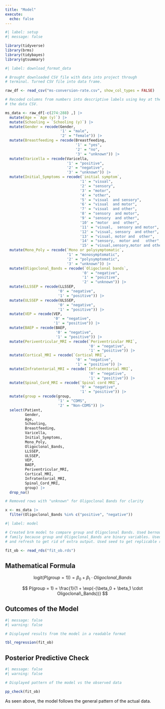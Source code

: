 ```yaml
---
title: "Model"
execute: 
  echo: false
---
```


```r
#| label: setup
#| message: false 

library(tidyverse)
library(brms)
library(tidybayes)
library(gtsummary)
```

```r
#| label: download_format_data

# Brought downloaded CSV file with data into project through
# terminal. Turned CSV file into data frame.

raw_df <- read_csv("ms-conversion-rate.csv", show_col_types = FALSE)

# Recoded columns from numbers into descriptive labels using key at the bottom of
# the data CSV.

ms_data <- raw_df[-c(274:288) ,] |>
  mutate(Age = `Age (y)`) |>
  mutate(Schooling = `Schooling (y)`) |>
  mutate(Gender = recode(Gender,
                         '1' = "male",
                         '2' = "female")) |>
  mutate(Breastfeeding = recode(Breastfeeding,
                                '1' = "yes",
                                '2' = "no",
                                '3' = "unknown")) |>
  mutate(Varicella = recode(Varicella,
                            '1' = "positive",
                            '2' = "negative",
                            '3' = "unknown")) |>
  mutate(Initial_Symptoms = recode(`initial symptom`,
                                  '1' = "visual",
                                  '2' = "sensory",
                                  '3' = "motor",
                                  '4' = "other",
                                  '5' = "visual  and sensory",
                                  '6' = "visual  and motor",
                                  '7' = "visual  and other",
                                  '8' = "sensory  and motor",
                                  '9' = "sensory  and other",
                                  '10' = "motor  and  other",
                                  '11' = "visual,  sensory and motor",
                                  '12' = "visual, sensory  and other",
                                  '13' = "visual, motor and  other",
                                  '14' = "sensory,  motor and   other",
                                  '15' = "visual,sensory,motor and other")) |>
  mutate(Mono_Poly = recode(`Mono or polysymptomatic`,
                            '1' = "monosymptomatic",
                            '2' = "polysymptomatic",
                            '3' = "unknown")) |>
  mutate(Oligoclonal_Bands = recode(`Oligoclonal bands`,
                                   '0' = "negative",
                                   '1' = "positive",
                                   '2' = "unknown")) |>
  mutate(LLSSEP = recode(LLSSEP,
                        '0' = "negative",
                        '1' = "positive")) |>
  mutate(ULSSEP = recode(ULSSEP,
                        '0' = "negative",
                        '1' = "positive")) |>
  mutate(VEP = recode(VEP,
                      '0' = "negative",
                      '1' = "positive")) |>
  mutate(BAEP = recode(BAEP,
                       '0' = "negative",
                       '1' = "positive")) |>
  mutate(Periventricular_MRI = recode(`Periventricular MRI`,
                                      '0' = "negative",
                                      '1' = "positive")) |>
  mutate(Cortical_MRI = recode(`Cortical MRI`,
                                '0' = "negative",
                                '1' = "positive")) |>
  mutate(Infratentorial_MRI = recode(`Infratentorial MRI`,
                                      '0' = "negative",
                                      '1' = "positive")) |>
  mutate(Spinal_Cord_MRI = recode(`Spinal cord MRI`,
                                  '0' = "negative",
                                  '1' = "positive")) |> 
  mutate(group = recode(group,
                        '1' = "CDMS",
                        '2' = "Non-CDMS")) |>
  select(Patient, 
         Gender, 
         Age, 
         Schooling, 
         Breastfeeding, 
         Varicella,
         Initial_Symptoms,
         Mono_Poly,
         Oligoclonal_Bands,
         LLSSEP,
         ULSSEP,
         VEP,
         BAEP,
         Periventricular_MRI,
         Cortical_MRI,
         Infratentorial_MRI,
         Spinal_Cord_MRI,
         group) |> 
  drop_na()

# Removed rows with "unknown" for Oligoclonal Bands for clarity

x <- ms_data |>
  filter(Oligoclonal_Bands %in% c("positive", "negative"))
```

```r
#| label: model

# Created brm model to compare group and Oligoclonal Bands. Used bernoulli
# family because group and Oligoclonal_Bands are binary variables. Used silent
# and refresh to get rid of extra output. Used seed to get replicable results.

fit_ob <- read_rds("fit_ob.rds")
```

## Mathematical Formula

$$ \text{logit}(P(group = 1)) = \beta_0 + \beta_1 \cdot Oligoclonal\_Bands $$


$$ P(group = 1) = \frac{1}{1 + \exp(-(\beta_0 + \beta_1 \cdot Oligoclonal\_Bands))} $$


## Outcomes of the Model

```r
#| message: false
#| warning: false

# Displayed results from the model in a readable format

tbl_regression(fit_ob)
```

## Posterior Predictive Check

```r
#| message: false
#| warning: false

# Displayed pattern of the model vs the observed data

pp_check(fit_ob)
```

As seen above, the model follows the general pattern of the actual data. 
